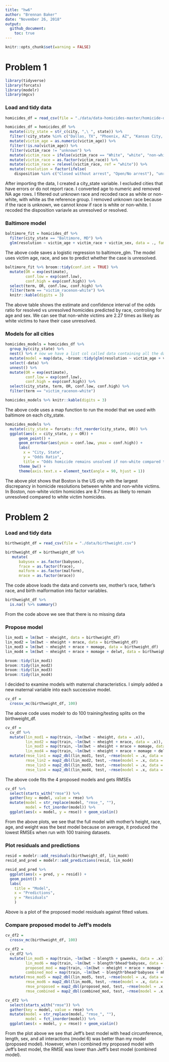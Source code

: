 ```yaml
---
title: "hw6"
author: "Brennan Baker"
date: "November 26, 2018"
output:
  github_document:
    toc: true
---
```


```r
knitr::opts_chunk$set(warning = FALSE)
```


# Problem 1

```r
library(tidyverse)
library(forcats)
library(modelr)
library(mgcv)
```

### Load and tidy data

```r
homicides_df = read_csv(file = "./data/data-homicides-master/homicide-data.csv", na = c("", "NA", "Unknown"))

homicides_df = homicides_df %>% 
  mutate(city_state = str_c(city, ",\ ", state)) %>% 
  filter(!city_state %in% c("Dallas, TX", "Phoenix, AZ", "Kansas City, MO", "Tulsa, AL")) %>% 
  mutate(victim_age = as.numeric(victim_age)) %>% 
  filter(!is.na(victim_age)) %>% 
  filter(victim_race != "unknown") %>% 
  mutate(victim_race = ifelse(victim_race == "White", "white", "non-white")) %>% 
  mutate(victim_race = as.factor(victim_race)) %>% 
  mutate(victim_race = relevel(victim_race, ref = "white")) %>% 
  mutate(resolution = factor(ifelse(
    disposition %in% c("Closed without arrest", "Open/No arrest"), "unresolved", "resolved")))
```

After importing the data, I created a city_state variable. I excluded cities that have errors or do not report race. I converted age to numeric and removed NA age rows. I filtered out unknown race and recoded race as white or non-white, with white as the reference group. I removed unknown race because if the race is unknown, we cannot know if race is white or non-white. I recoded the disposition variavle as unresolved or resolved.

### Baltimore model

```r
baltimore_fit = homicides_df %>%
  filter(city_state == "Baltimore, MD") %>% 
  glm(resolution ~ victim_age + victim_race + victim_sex, data = ., family = binomial())
```

The above code saves a logistic regression to baltimore_glm. The model uses victim age, race, and sex to predict whether the case is unresolved.

```r
baltimore_fit %>% broom::tidy(conf.int = TRUE) %>% 
  mutate(OR = exp(estimate),
         conf.low = exp(conf.low),
         conf.high = exp(conf.high)) %>% 
  select(term, OR, conf.low, conf.high) %>% 
  filter(term == "victim_racenon-white") %>% 
  knitr::kable(digits = 3)
```

The above table shows the estimate and confidence interval of the odds ratio for resolved vs unresolved homicides predicted by race, controling for age and sex. We can see that non-white victims are 2.27 times as likely as white victims to have their case unresolved. 

### Models for all cities

```r
homicides_models = homicides_df %>% 
  group_by(city_state) %>% 
  nest() %>% # now we have a list col called data containing all the data for each city state
  mutate(model = map(data, ~broom::tidy(glm(resolution ~ victim_age + victim_race + victim_sex, data = ., family = binomial()), conf.int = TRUE))) %>%
  select(-data) %>% 
  unnest() %>%
  mutate(OR = exp(estimate),
         conf.low = exp(conf.low),
         conf.high = exp(conf.high)) %>% 
  select(city_state, term, OR, conf.low, conf.high) %>%
  filter(term == "victim_racenon-white")

homicides_models %>% knitr::kable(digits = 3)
```

The above code uses a map function to run the model that we used with baltimore on each city_state.

```r
homicides_models %>% 
  mutate(city_state = forcats::fct_reorder(city_state, OR)) %>%
  ggplot(aes(x = city_state, y = OR)) + 
      geom_point() +
      geom_errorbar(aes(ymin = conf.low, ymax = conf.high)) +
      labs(
        x = "City, State",
        y = "Odds Ratio",
        title = "Odds homicide remains unsolved if non-white compared to white") +
      theme_bw() +
      theme(axis.text.x = element_text(angle = 90, hjust = 1))
```

The above plot shows that Boston is the US city with the largest discrepancy in homicide resolutions between white and non-white victims. In Boston, non-white victim homicides are 8.7 times as likely to remain unresolved compared to white victim homicides.

# Problem 2

### Load and tidy data

```r
birthweight_df = read_csv(file = "./data/birthweight.csv")

birthweight_df = birthweight_df %>% 
   mutate(
      babysex = as.factor(babysex),
      frace = as.factor(frace),
      malform = as.factor(malform),
      mrace = as.factor(mrace))
```

The code above loads the data and converts sex, mother's race, father's race, and birth malformation into factor variables.

```r
birthweight_df %>% 
  is.na() %>% summary()
```

From the code above we see that there is no missing data

### Propose model

```r
lin_mod1 = lm(bwt ~ mheight, data = birthweight_df)
lin_mod2 = lm(bwt ~ mheight + mrace, data = birthweight_df)
lin_mod3 = lm(bwt ~ mheight + mrace + momage, data = birthweight_df)
lin_mod4 = lm(bwt ~ mheight + mrace + momage + delwt, data = birthweight_df)

broom::tidy(lin_mod1)
broom::tidy(lin_mod2)
broom::tidy(lin_mod3)
broom::tidy(lin_mod4)
```

I decided to examine models with maternal characteristics. I simply added a new maternal variable into each successive model.


```r
cv_df = 
  crossv_mc(birthweight_df, 100)
```

The above code uses modelr to do 100 training/testing splits on the birthweight_df. 

```r
cv_df = 
  cv_df %>% 
  mutate(lin_mod1 = map(train, ~lm(bwt ~ mheight, data = .x)),
         lin_mod2 = map(train, ~lm(bwt ~ mheight + mrace, data = .x)),
         lin_mod3 = map(train, ~lm(bwt ~ mheight + mrace + momage, data = .x)),
         lin_mod4 = map(train, ~lm(bwt ~ mheight + mrace + momage + delwt, data = .x))) %>% 
  mutate(rmse_lin1 = map2_dbl(lin_mod1, test, ~rmse(model = .x, data = .y)),
         rmse_lin2 = map2_dbl(lin_mod2, test, ~rmse(model = .x, data = .y)),
         rmse_lin3 = map2_dbl(lin_mod3, test, ~rmse(model = .x, data = .y)),
         rmse_lin4 = map2_dbl(lin_mod4, test, ~rmse(model = .x, data = .y)))
```

The above code fits the 4 proposed models and gets RMSEs

```r
cv_df %>% 
  select(starts_with("rmse")) %>% 
  gather(key = model, value = rmse) %>% 
  mutate(model = str_replace(model, "rmse_", ""),
         model = fct_inorder(model)) %>% 
  ggplot(aes(x = model, y = rmse)) + geom_violin()
```

From the above plots, we see that the full model with mother's height, race, age, and weight was the best model because on average, it produced the lowest RMSEs when run with 100 training datasets.

### Plot residuals and predictions


```r
resid = modelr::add_residuals(birthweight_df, lin_mod4)
resid_and_pred = modelr::add_predictions(resid, lin_mod4)

resid_and_pred %>% 
  ggplot(aes(x = pred, y = resid)) +
  geom_point() +
  labs(
    title = "Model",
    x = "Predictions",
    y = "Residuals"
    ) 
```
Above is a plot of the proposed model residuals against fitted values.

### Compare proposed model to Jeff's models

```r

cv_df2 = 
  crossv_mc(birthweight_df, 100)

cv_df2 = 
  cv_df2 %>% 
  mutate(lin_mod5 = map(train, ~lm(bwt ~ blength + gaweeks, data = .x)),
         lin_mod6 = map(train, ~lm(bwt ~ blength*bhead*babysex, data = .x)),
         proposed_mod = map(train, ~lm(bwt ~ mheight + mrace + momage + delwt, data = .x)),
         combined_mod = map(train, ~lm(bwt ~ blength*bhead*babysex + mheight + mrace + momage + delwt, data = .x))) %>% 
  mutate(rmse_mod5 = map2_dbl(lin_mod5, test, ~rmse(model = .x, data = .y)),
         rmse_mod6 = map2_dbl(lin_mod6, test, ~rmse(model = .x, data = .y)),
         rmse_proposed = map2_dbl(proposed_mod, test, ~rmse(model = .x, data = .y)),
         rmse_combined = map2_dbl(combined_mod, test, ~rmse(model = .x, data = .y)))

cv_df2 %>% 
  select(starts_with("rmse")) %>% 
  gather(key = model, value = rmse) %>% 
  mutate(model = str_replace(model, "rmse_", ""),
         model = fct_inorder(model)) %>% 
  ggplot(aes(x = model, y = rmse)) + geom_violin()
```

From the plot above we see that Jeff's best model with head circumference, length, sex, and all interactions (model 6) was better than my model (proposed model). However, when I combined my proposed model with Jeff's best model, the RMSE was lower than Jeff's best model (combined model).